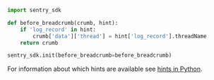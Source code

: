 ```python
import sentry_sdk

def before_breadcrumb(crumb, hint):
    if 'log_record' in hint:
        crumb['data']['thread'] = hint['log_record'].threadName
    return crumb

sentry_sdk.init(before_breadcrumb=before_breadcrumb)
```

For information about which hints are available see [hints in Python](/platforms/python/#hints).
